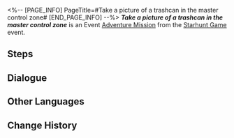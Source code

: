 <%-- [PAGE_INFO]
PageTitle=#Take a picture of a trashcan in the master control zone#
[END_PAGE_INFO] --%>
{{Stub|Dialogue.}}
{{Mission Infobox
|id            = 8000131
|title         = 
|image         = <!--Mission Take a picture of a trashcan in the master control zone.png-->
|type          = Adventure
|event_name    = Starhunt Game
|chapter       = 
|requirements  = [[Companion Mission]] ''[[Punklorde Mentality]]'' completed
|summary       = <!--official mission summary from Fate's Atlas-->
|characters    = Trailblazer
|startLocation = [[Herta Space Station]] - [[Master Control Zone]]
|world         = Herta Space Station
|area          = Master Control Zone
|prev          = 
|next          = 
|rewards       = 
}}
'''''Take a picture of a trashcan in the master control zone''''' is an Event [[Adventure Mission]] from the [[Starhunt Game]] event.

==Steps==


<!--
==Gameplay Notes==

--><!--
==Trial Character==

-->
==Dialogue==
{{Stub Dialogue}}

{{Dialogue End}}

==Other Languages==
{{Other Languages
|en   = Take a picture of a trashcan in the master control zone
|zhs  = 在主控舱段拍摄「垃圾桶」的照片
|zht  = 在主控艙段拍攝「垃圾桶」的照片
|ja   = 主制御部分で「ゴミ箱」の写真を撮る
|ko   = 메인 컨트롤 캐빈에서 「쓰레기통」 사진 촬영
|es   = Haz una foto de un cubo de basura en la zona de mando principal
|fr   = Prendre une poubelle en photo dans la Zone de contrôle principale
|ru   = Сделайте снимки урны для мусора в Главной контрольной зоне
|th   = ถ่ายภาพ "ถังขยะ" ที่ Master Control Zone
|vi   = Chụp ảnh "thùng rác" tại Khoang Điều Khiển Chính
|de   = Nimm in der Hauptkontrollzone ein Bild von einer Mülltonne auf.
|id   = Ambil foto "tong sampah" di Master Control Zone
|pt   = Tire uma foto de uma lata de lixo na Zona de Controle Principal
}}

==Change History==
{{Change History|1.1}}

